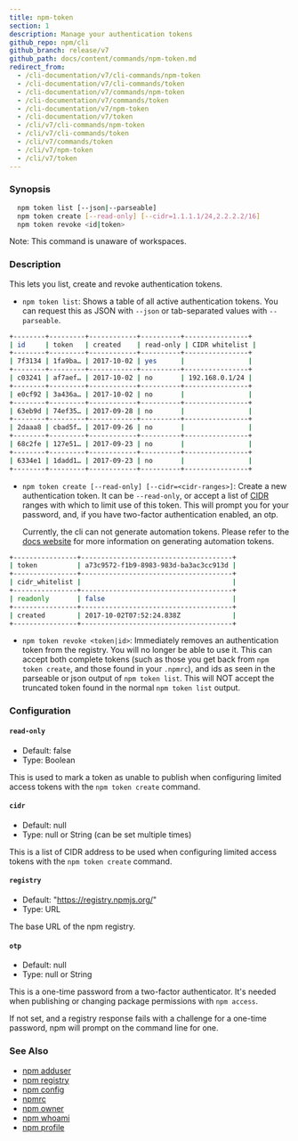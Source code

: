 ```yaml
---
title: npm-token
section: 1
description: Manage your authentication tokens
github_repo: npm/cli
github_branch: release/v7
github_path: docs/content/commands/npm-token.md
redirect_from:
  - /cli-documentation/v7/cli-commands/npm-token
  - /cli-documentation/v7/cli-commands/token
  - /cli-documentation/v7/commands/npm-token
  - /cli-documentation/v7/commands/token
  - /cli-documentation/v7/npm-token
  - /cli-documentation/v7/token
  - /cli/v7/cli-commands/npm-token
  - /cli/v7/cli-commands/token
  - /cli/v7/commands/token
  - /cli/v7/npm-token
  - /cli/v7/token
---
```


### Synopsis

```bash
  npm token list [--json|--parseable]
  npm token create [--read-only] [--cidr=1.1.1.1/24,2.2.2.2/16]
  npm token revoke <id|token>
```

Note: This command is unaware of workspaces.

### Description

This lets you list, create and revoke authentication tokens.

- `npm token list`: Shows a table of all active authentication tokens. You can request this as JSON with `--json` or tab-separated values with `--parseable`.

```bash
+--------+---------+------------+----------+----------------+
| id     | token   | created    | read-only | CIDR whitelist |
+--------+---------+------------+----------+----------------+
| 7f3134 | 1fa9ba… | 2017-10-02 | yes      |                |
+--------+---------+------------+----------+----------------+
| c03241 | af7aef… | 2017-10-02 | no       | 192.168.0.1/24 |
+--------+---------+------------+----------+----------------+
| e0cf92 | 3a436a… | 2017-10-02 | no       |                |
+--------+---------+------------+----------+----------------+
| 63eb9d | 74ef35… | 2017-09-28 | no       |                |
+--------+---------+------------+----------+----------------+
| 2daaa8 | cbad5f… | 2017-09-26 | no       |                |
+--------+---------+------------+----------+----------------+
| 68c2fe | 127e51… | 2017-09-23 | no       |                |
+--------+---------+------------+----------+----------------+
| 6334e1 | 1dadd1… | 2017-09-23 | no       |                |
+--------+---------+------------+----------+----------------+
```

- `npm token create [--read-only] [--cidr=<cidr-ranges>]`: Create a new authentication token. It can be `--read-only`, or accept a list of [CIDR](https://en.wikipedia.org/wiki/Classless_Inter-Domain_Routing) ranges with which to limit use of this token. This will prompt you for your password, and, if you have two-factor authentication enabled, an otp.

  Currently, the cli can not generate automation tokens. Please refer to the [docs website](https://docs.npmjs.com/creating-and-viewing-access-tokens) for more information on generating automation tokens.

```bash
+----------------+--------------------------------------+
| token          | a73c9572-f1b9-8983-983d-ba3ac3cc913d |
+----------------+--------------------------------------+
| cidr_whitelist |                                      |
+----------------+--------------------------------------+
| readonly       | false                                |
+----------------+--------------------------------------+
| created        | 2017-10-02T07:52:24.838Z             |
+----------------+--------------------------------------+
```

- `npm token revoke <token|id>`: Immediately removes an authentication token from the registry. You will no longer be able to use it. This can accept both complete tokens (such as those you get back from `npm token create`, and those found in your `.npmrc`), and ids as seen in the parseable or json output of `npm token list`. This will NOT accept the truncated token found in the normal `npm token list` output.

### Configuration

#### `read-only`

- Default: false
- Type: Boolean

This is used to mark a token as unable to publish when configuring limited access tokens with the `npm token create` command.

#### `cidr`

- Default: null
- Type: null or String (can be set multiple times)

This is a list of CIDR address to be used when configuring limited access tokens with the `npm token create` command.

#### `registry`

- Default: "https://registry.npmjs.org/"
- Type: URL

The base URL of the npm registry.

#### `otp`

- Default: null
- Type: null or String

This is a one-time password from a two-factor authenticator. It's needed when publishing or changing package permissions with `npm access`.

If not set, and a registry response fails with a challenge for a one-time password, npm will prompt on the command line for one.

### See Also

- [npm adduser](/cli/v7/commands/npm-adduser)
- [npm registry](/cli/v7/using-npm/registry)
- [npm config](/cli/v7/commands/npm-config)
- [npmrc](/cli/v7/configuring-npm/npmrc)
- [npm owner](/cli/v7/commands/npm-owner)
- [npm whoami](/cli/v7/commands/npm-whoami)
- [npm profile](/cli/v7/commands/npm-profile)
